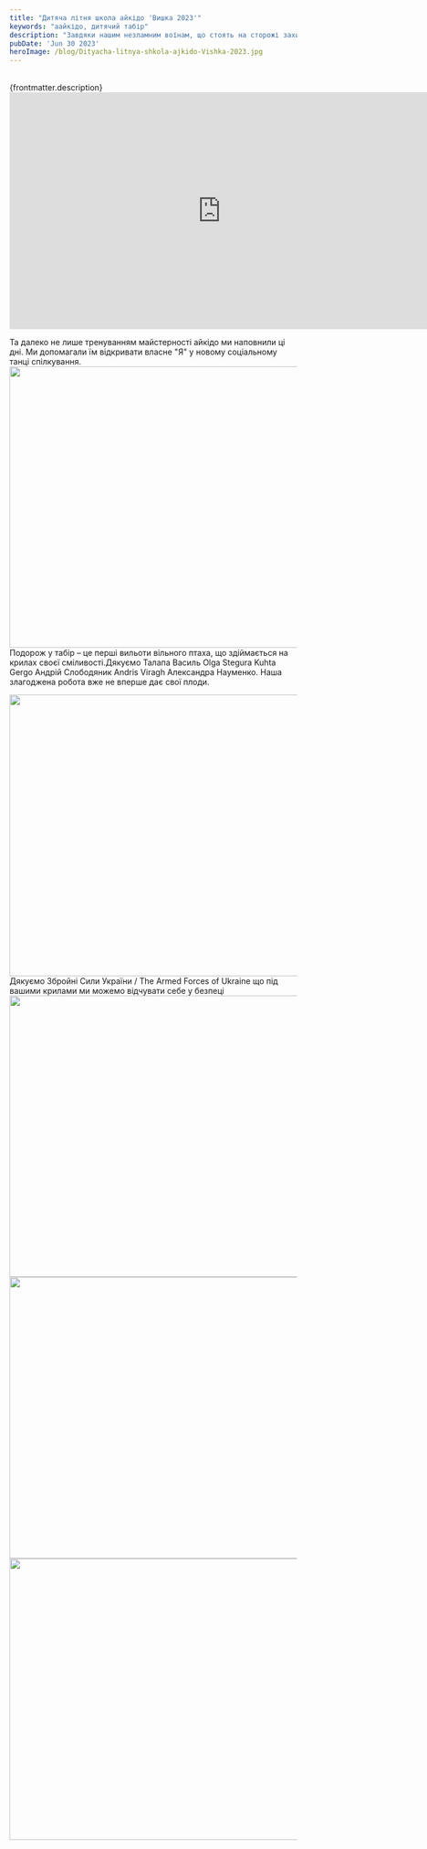 ```yaml
---
title: "Дитяча літня школа айкідо 'Вишка 2023'"
keywords: "аайкідо, дитячий табір"
description: "Завдяки нашим незламним воїнам, що стоять на сторожі захисту країни, діти змогли зазнати незабутніх емоцій у літньому таборі айкідо."
pubDate: 'Jun 30 2023'
heroImage: /blog/Dityacha-litnya-shkola-ajkido-Vishka-2023.jpg
---
```

<br/>
{frontmatter.description}
<br/>
<iframe class="centered" width="740" height="415" src="https://www.youtube.com/embed/LUt7RX67aXM" frameborder="0" allowfullscreen></iframe>
<br/>

Та далеко не лише тренуванням майстерності айкідо ми наповнили ці дні.
Ми допомагали їм відкривати власне "Я" у новому соціальному танці спілкування.
<br/>
<img class="centered" src="/blog/Dityacha-litnya-shkola-ajkido-Vishka-2023-1.jpg" width="741" height="493" alt="" title=""/>
<br/>
Подорож у табір – це перші вильоти вільного птаха, що здіймається на крилах своєї сміливості.Дякуємо Талапа Василь  Olga Stegura Kuhta Gergo Андрій Слободяник Andris Viragh Александра Науменко.
Наша злагоджена робота вже не вперше дає свої плоди.

<img class="centered" src="/blog/Dityacha-litnya-shkola-ajkido-Vishka-2023-2.jpg" width="741" height="493" alt="" title=""/>
<br/>
Дякуємо  Збройні Сили України / The Armed Forces of Ukraine що під вашими крилами ми можемо відчувати себе у безпеці
<br/>

<img class="centered" src="/blog/Dityacha-litnya-shkola-ajkido-Vishka-2023-3.jpg" width="741" height="493" alt="" title=""/>
<br/>
<img class="centered" src="/blog/Dityacha-litnya-shkola-ajkido-Vishka-2023-4.jpg" width="741" height="493" alt="" title=""/>
<br/>
<img class="centered" src="/blog/Dityacha-litnya-shkola-ajkido-Vishka-2023-5.jpg" width="741" height="493" alt="" title=""/>
<br/>
